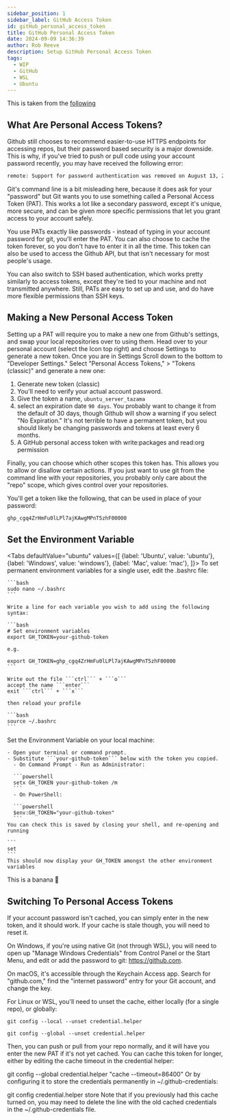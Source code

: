 ```yaml
---  
sidebar_position: 1  
sidebar_label: GitHub Access Token
id: gitHub_personal_access_token
title: GitHub Personal Access Token
date: 2024-09-09 14:36:39
author: Rob Reeve
description: Setup GitHub Personal Access Token
tags: 
  - WIP
  - GitHub
  - WSL
  - Ubuntu
---  
```


<!-- SPDX-License-Identifier: CC-BY-SA-4.0 -->


This is taken from the [following](https://www.howtogeek.com/devops/how-to-set-up-https-personal-access-tokens-for-github-authentication/)

## What Are Personal Access Tokens?

Github still chooses to recommend easier-to-use HTTPS endpoints for accessing repos, but their password based security is a major downside. This is why, if you've tried to push or pull code using your account password recently, you may have received the following error:

```bash
remote: Support for password authentication was removed on August 13, 2021. Please use a personal access token instead.
```

Git's command line is a bit misleading here, because it does ask for your "password" but Git wants you to use something called a Personal Access Token (PAT). This works a lot like a secondary password, except it's unique, more secure, and can be given more specific permissions that let you grant access to your account safely.

You use PATs exactly like passwords - instead of typing in your account password for git, you'll enter the PAT. You can also choose to cache the token forever, so you don't have to enter it in all the time. This token can also be used to access the Github API, but that isn't necessary for most people's usage.

You can also switch to SSH based authentication, which works pretty similarly to access tokens, except they're tied to your machine and not transmitted anywhere. Still, PATs are easy to set up and use, and do have more flexible permissions than SSH keys.

## Making a New Personal Access Token

Setting up a PAT will require you to make a new one from Github's settings, and swap your local repositories over to using them. Head over to your personal account (select the Icon top right) and choose Settings to generate a new token. Once you are in Settings Scroll down to the bottom to "Developer Settings." Select "Personal Access Tokens," > "Tokens (classic)" and generate a new one:

1. Generate new token (classic)
2. You'll need to verify your actual account password.
3. Give the token a name, ```ubuntu_server_tazama```
4. select an expiration date ```90 days```. You probably want to change it from the default of 30 days, though Github will show a warning if you select "No Expiration." It's not terrible to have a permanent token, but you should likely be changing passwords and tokens at least every 6 months.
5. A GitHub personal access token with write:packages and read:org permission

Finally, you can choose which other scopes this token has. This allows you to allow or disallow certain actions. If you just want to use git from the command line with your repositories, you probably only care about the "repo" scope, which gives control over your repositories.

You'll get a token like the following, that can be used in place of your password:

```bash
ghp_cgq4ZrHmFu0lLPl7ajKAwgMPnT5zhF00000
```

## Set the Environment Variable

<Tabs
  defaultValue="ubuntu"
  values={[
    {label: 'Ubuntu', value: 'ubuntu'},
    {label: 'Windows', value: 'windows'},
    {label: 'Mac', value: 'mac'},
  ]}>
  <TabItem value="ubuntu">
    To set permanent environment variables for a single user, edit the .bashrc file:

    ```bash
    sudo nano ~/.bashrc
    ```

    Write a line for each variable you wish to add using the following syntax:
      
    ```bash
    # Set environment variables
    export GH_TOKEN=your-github-token

    e.g.

    export GH_TOKEN=ghp_cgq4ZrHmFu0lLPl7ajKAwgMPnT5zhF00000
    ```

    Write out the file ```ctrl``` + ```o```  
    accept the name ```enter```  
    exit ```ctrl``` + ```x```  

    then reload your profile

    ```bash
    source ~/.bashrc
    ```
  </TabItem>
  <TabItem value="windows">
    Set the Environment Variable on your local machine:
    
    - Open your terminal or command prompt.
    - Substitute ```your-github-token``` below with the token you copied.
      - On Command Prompt - Run as Administrator:

      ```powershell
      setx GH_TOKEN your-github-token /m
      ```
      - On PowerShell:

      ```powershell
      $env:GH_TOKEN="your-github-token"
      ```
    You can check this is saved by closing your shell, and re-opening and running

    ```
    set
    ```
    This should now display your GH_TOKEN amongst the other environment variables
  </TabItem>
  <TabItem value="mac">
        This is a banana 🍌
  </TabItem>
</Tabs>

## Switching To Personal Access Tokens

If your account password isn't cached, you can simply enter in the new token, and it should work. If your cache is stale though, you will need to reset it.

On Windows, if you're using native Git (not through WSL), you will need to open up "Manage Windows Credentials" from Control Panel or the Start Menu, and edit or add the password to git: https://github.com.

On macOS, it's accessible through the Keychain Access app. Search for "github.com," find the "internet password" entry for your Git account, and change the key.

For Linux or WSL, you'll need to unset the cache, either locally (for a single repo), or globally:

```git config --local --unset credential.helper```

```git config --global --unset credential.helper```

Then, you can push or pull from your repo normally, and it will have you enter the new PAT if it's not yet cached. You can cache this token for longer, either by editing the cache timeout in the credential helper:

git config --global credential.helper "cache --timeout=86400"
Or by configuring it to store the credentials permanently in ~/.github-credentials:

git config credential.helper store
Note that if you previously had this cache turned on, you may need to delete the line with the old cached credentials in the ~/.github-credentials file.